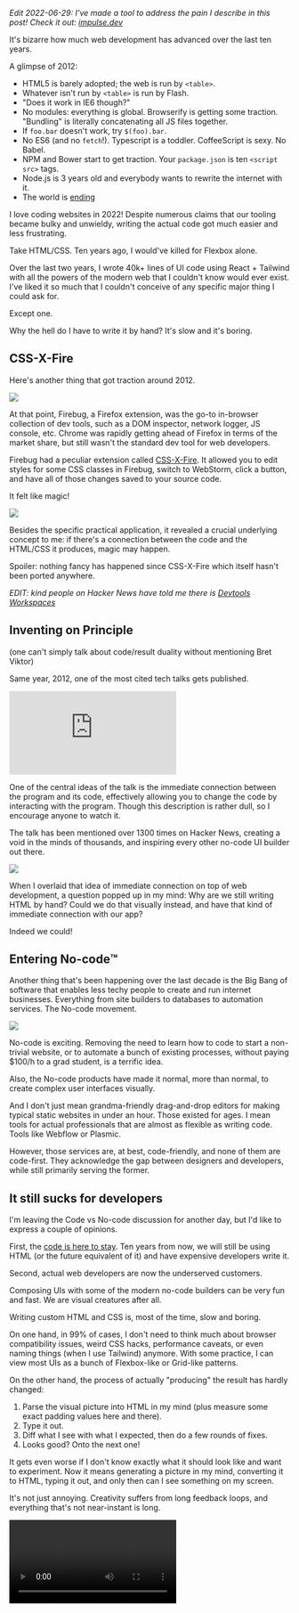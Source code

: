 _Edit 2022-06-29: I've made a tool to address the pain I describe in this post!_ 
_Check it out: [impulse.dev](https://impulse.dev/)_

It's bizarre how much web development has advanced over the last ten years.

A glimpse of 2012:
- HTML5 is barely adopted; the web is run by `<table>`.
- Whatever isn't run by `<table>` is run by Flash.
- "Does it work in IE6 though?"
- No modules: everything is global. Browserify is getting some traction. "Bundling" is literally concatenating all JS files together.
- If `foo.bar` doesn't work, try `$(foo).bar`.
- No ES6 (and no `fetch`!). Typescript is a toddler. CoffeeScript is sexy. No Babel.
- NPM and Bower start to get traction. Your `package.json` is ten `<script src>` tags.
- Node.js is 3 years old and everybody wants to rewrite the internet with it.
- The world is [ending](https://en.wikipedia.org/wiki/2012_phenomenon)

I love coding websites in 2022! Despite numerous claims that our tooling became bulky and unwieldy, writing the actual code got much easier and less frustrating.

Take HTML/CSS. Ten years ago, I would've killed for Flexbox alone.

Over the last two years, I wrote 40k+ lines of UI code using React + Tailwind with all the powers of the modern web that I couldn't know would ever exist. I've liked it so much that I couldn't conceive of any specific major thing I could ask for.

Except one.

Why the hell do I have to write it by hand? It's slow and it's boring.


## CSS-X-Fire

Here's another thing that got traction around 2012.

<Img src="@cssxfire.jpg" caption="CSS-X-Fire: inspector on the left, WebStorm on the right" />

At that point, Firebug, a Firefox extension, was the go-to in-browser collection of dev tools, such as a DOM inspector, network logger, JS console, etc. Chrome was rapidly getting ahead of Firefox in terms of the market share, but still wasn't the standard dev tool for web developers.

Firebug had a peculiar extension called [CSS-X-Fire](https://github.com/zolotov/css-x-fire). It allowed you to edit styles for some CSS classes in Firebug, switch to WebStorm, click a button, and have all of those changes saved to your source code.

It felt like magic!

<Img className="mt-3" src="@devtools.jpg" caption="Have you ever changed a million things in dev tools ad-hoc only to lose them?" />

Besides the specific practical application, it revealed a crucial underlying concept to me: if there's a connection between the code and the HTML/CSS it produces, magic may happen.

Spoiler: nothing fancy has happened since CSS-X-Fire which itself hasn't been ported anywhere.

_EDIT: kind people on Hacker News have told me there is [Devtools Workspaces](https://developer.chrome.com/docs/devtools/workspaces/)_


## Inventing on Principle

(one can't simply talk about code/result duality without mentioning Bret Viktor)

Same year, 2012, one of the most cited tech talks gets published.

<iframe className="my-2 w-full" style={{ aspectRatio: '2.17'}} src="https://www.youtube.com/embed/PUv66718DII" title="YouTube video player" frameBorder="0" allow="accelerometer; autoplay; clipboard-write; encrypted-media; gyroscope; picture-in-picture" allowFullScreen></iframe>

One of the central ideas of the talk is the immediate connection between the program and its code, effectively allowing you to change the code by interacting with the program. Though this description is rather dull, so I encourage anyone to watch it.

The talk has been mentioned over 1300 times on Hacker News, creating a void in the minds of thousands, and inspiring every other no-code UI builder out there.

<Img src="@inventing-on-principle-demo.png" caption="what have you done, viktor" />


When I overlaid that idea of immediate connection on top of web development, a question popped up in my mind: Why are we still writing HTML by hand? Could we do that visually instead, and have that kind of immediate connection with our app?

Indeed we could!


## Entering No-code™️

Another thing that's been happening over the last decade is the Big Bang of software that enables less techy people to create and run internet businesses. Everything from site builders to databases to automation services. The No-code movement.

<Img className="px-[20%]" src="@nocode.jpeg" />

No-code is exciting. Removing the need to learn how to code to start a non-trivial website, or to automate a bunch of existing processes, without paying $100/h to a grad student, is a terrific idea.

Also, the No-code products have made it normal, more than normal, to create complex user interfaces visually.

And I don't just mean grandma-friendly drag-and-drop editors for making typical static websites in under an hour. Those existed for ages. I mean tools for actual professionals that are almost as flexible as writing code. Tools like Webflow or Plasmic.

However, those services are, at best, code-friendly, and none of them are code-first. They acknowledge the gap between designers and developers, while still primarily serving the former.


## It still sucks for developers

I'm leaving the Code vs No-code discussion for another day, but I'd like to express a couple of opinions.

First, the [code is here to stay](https://en.wikipedia.org/wiki/Lindy_effect). Ten years from now, we will still be using HTML (or the future equivalent of it) and have expensive developers write it.

Second, actual web developers are now the underserved customers.

Composing UIs with some of the modern no-code builders can be very fun and fast. We are visual creatures after all.

Writing custom HTML and CSS is, most of the time, slow and boring.

On one hand, in 99% of cases, I don't need to think much about browser compatibility issues, weird CSS hacks, performance caveats, or even naming things (when I use Tailwind) anymore. With some practice, I can view most UIs as a bunch of Flexbox-like or Grid-like patterns.

On the other hand, the process of actually "producing" the result has hardly changed:
1. Parse the visual picture into HTML in my mind (plus measure some exact padding values here and there).
2. Type it out.
3. Diff what I see with what I expected, then do a few rounds of fixes.
4. Looks good? Onto the next one!

It gets even worse if I don't know exactly what it should look like and want to experiment. Now it means generating a picture in my mind, converting it to HTML, typing it out, and only then can I see something on my screen.

It's not just annoying. Creativity suffers from long feedback loops, and everything that's not near-instant is long.

<Video src="@starcraft.mp4" caption="Limitless speed unlocked by instant feedback" />



## Yes-code?

Let's talk about tools.

I like to imagine my virtual coding "equipment" placed around me as if I was fixing a motorcycle. There's my editor over here, a terminal over there, and so on. When I need a tool, I reach for it.

<Img src="@mechanic.jpeg" captionJsx={<Link href="https://unsplash.com/photos/4ORysIjH-mY">Unsplash: Photo by Kat Sazonova</Link>} />

Some tools I use every so often, and the others I rarely let go of. For example, I might need Chrome's Dev Tools to make sense of something while debugging, and then I stash it away. The code editor, however, is always front and center.

Code is a Swiss army knife. We use it to represent so many types of thoughts, from imperative do-this-then-do-that algorithms to data flows to visual user interfaces. It's robust yet versatile.

However, there are cases when I do want to reach for a specialized tool, but there are none. And writing or editing markup is one of those. This is when I feel that, though suitable, code is not the best tool for this job.

Sometimes, it's a 2-minute job. Fix some margin. No big deal. But sometimes I'd spend the whole day working on the UI, and the issue becomes much more apparent.

In that working-on-UI mode, writing HTML feels like trying to draw a picture by shooting arrows at the target. You shoot one, see where it landed, adjust, and shoot again. Code feels like the gap between you and the target.

We aren't blind to this problem. In fact, we got pretty good at shooting those arrows. [Emmet](https://emmet.io/) saves us raw keystrokes, [Tailwind](https://tailwindcss.com/) (with its [VS Code extension](https://marketplace.visualstudio.com/items?itemName=bradlc.vscode-tailwindcss)) saves us mental effort, Fast Refresh (aka [Hot Module Replacement](https://webpack.js.org/concepts/hot-module-replacement/)) shrinks the feedback loop, the browser's DOM explorer gives us some optics. We shoot those arrows from a machine gun.

But the distance is still there. The gap is still there. We are just traveling it faster.

## Code-first visual editor for HTML and CSS

Let's get more specific. What is this editor of my dreams?

Here's the way I imagine it:

1. Immediate connection. That's the whole idea, remember? You work directly with the UI.
1. Full backward compatibility. Nothing is taken away. Whatever feels easier to code directly, you can code. A tool should be there when you need it and get out of your way when you don't.
1. No external service or database. The underlying data is simply your code.
1. Developer-friendly, grandma-unfriendly. Keyboard-centric and with a minimalistic UI.
1. Maximum value per keystroke. Work should feel fluid and scale to the speed of thought.
1. Fun to learn, fun to use!
1. The generated code should be the same code you would write manually.
1. Editor-agnostic: doesn't matter if you use VS Code, Vim, or Windows Notepad.
1. Architecture-agnostic: doesn't require you to code in a specific way.
1. Browser-agnostic.

Put shortly, I want a specialized editor I could reach for to work on the UI but ignore it when I just want to write code. With zero changes to everything else.

Can we build it? I fail to see any major obstacles. And I'm making a prototype!

_(Edit 2022-06-29: It's live!_ 
_Check it out: [impulse.dev](https://impulse.dev/))_

It will be a visual editor that lives right inside your app that edits your code as you use it.

To keep the context manageable, I'll stick to React + Tailwind (with official support for Next.js) simply because that's the stack I'm using and it's wildly popular today.

I believe that the visual component of web development can be much more fun and at least 5x as fast. And we don't need a SaaS for that.

If you want to stay posted, subscribe to my RSS, email newsletter, or follow me on Twitter.

